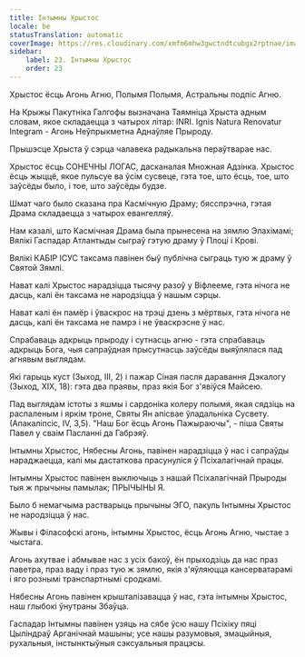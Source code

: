 ```yaml
---
title: Інтымны Хрыстос
locale: be
statusTranslation: automatic
coverImage: https://res.cloudinary.com/xmfm6mhw3gwctndtcubgx2rptnae/image/upload/v1741354419/small_cover_la_gran_rebelion_28716e29d2.webp
sidebar:
    label: 23. Інтымны Хрыстос
    order: 23
---
```

Хрыстос ёсць Агонь Агню, Полымя Полымя, Астральны подпіс Агню.

На Крыжы Пакутніка Галгофы вызначана Таямніца Хрыста адным словам, якое складаецца з чатырох літар: INRI. Ignis Natura Renovatur Integram - Агонь Неўпрыкметна Аднаўляе Прыроду.

Прышэсце Хрыста ў сэрца чалавека радыкальна пераўтварае нас.

Хрыстос ёсць СОНЕЧНЫ ЛОГАС, дасканалая Множная Адзінка. Хрыстос ёсць жыццё, якое пульсуе ва ўсім сусвеце, гэта тое, што ёсць, тое, што заўсёды было, і тое, што заўсёды будзе.

Шмат чаго было сказана пра Касмічную Драму; бясспрэчна, гэтая Драма складаецца з чатырох евангелляў.

Нам казалі, што Касмічная Драма была прынесена на зямлю Элахімамі; Вялікі Гаспадар Атлантыды сыграў гэтую драму ў Плоці і Крові.

Вялікі КАБІР ІСУС таксама павінен быў публічна сыграць тую ж драму ў Святой Зямлі.

Нават калі Хрыстос нарадзіцца тысячу разоў у Віфлееме, гэта нічога не дасць, калі ён таксама не народзіцца ў нашым сэрцы.

Нават калі ён памёр і ўваскрос на трэці дзень з мёртвых, гэта нічога не дасць, калі ён таксама не памрэ і не ўваскрэсне ў нас.

Спрабаваць адкрыць прыроду і сутнасць агню - гэта спрабаваць адкрыць Бога, чыя сапраўдная прысутнасць заўсёды выяўлялася пад агнявым выглядам.

Які гарыць куст (Зыход, III, 2) і пажар Сіная пасля даравання Дэкалогу (Зыход, XIX, 18): гэта два праявы, праз якія Бог з'явіўся Майсею.

Пад выглядам істоты з яшмы і сардоніка колеру полымя, якая сядзіць на распаленым і яркім троне, Святы Ян апісвае ўладальніка Сусвету. (Апакаліпсіс, IV, 3,5). "Наш Бог ёсць Агонь Пажыраючы", - піша Святы Павел у сваім Пасланні да Габрэяў.

Інтымны Хрыстос, Нябесны Агонь, павінен нарадзіцца ў нас і сапраўды нараджаецца, калі мы дастаткова прасунуліся ў Псіхалагічнай працы.

Інтымны Хрыстос павінен выключыць з нашай Псіхалагічнай Прыроды тыя ж прычыны памылак; ПРЫЧЫНЫ Я.

Было б немагчыма растварыць прычыны ЭГО, пакуль Інтымны Хрыстос не народзіцца ў нас.

Жывы і Філасофскі агонь, інтымны Хрыстос, ёсць Агонь Агню, чыстае з чыстага.

Агонь ахутвае і абмывае нас з усіх бакоў, ён прыходзіць да нас праз паветра, праз ваду і праз тую ж зямлю, якія з'яўляюцца кансерватарамі і яго рознымі транспартнымі сродкамі.

Нябесны Агонь павінен крышталізавацца ў нас, гэта інтымны Хрыстос, наш глыбокі ўнутраны Збаўца.

Гаспадар Інтымны павінен узяць на сябе ўсю нашу Псіхіку пяці Цыліндраў Арганічнай машыны; усе нашы разумовыя, эмацыйныя, рухальныя, інстынктыўныя сэксуальныя працэсы.

